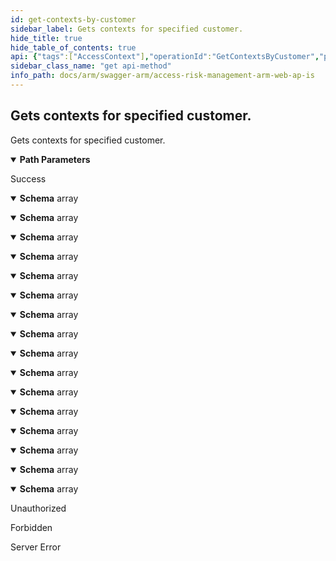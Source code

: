 ```yaml
---
id: get-contexts-by-customer
sidebar_label: Gets contexts for specified customer.
hide_title: true
hide_table_of_contents: true
api: {"tags":["AccessContext"],"operationId":"GetContextsByCustomer","parameters":[{"name":"customerId","in":"path","description":"Identifier of the customer.","required":true,"schema":{"type":"string","format":"uuid"}}],"responses":{"200":{"description":"Success","content":{"application/json;odata.metadata=minimal;odata.streaming=true":{"schema":{"uniqueItems":false,"type":"array","items":{"description":"Represents a model for Access Context.","type":"object","properties":{"id":{"format":"uuid","description":"Identifier of the Access Context.","type":"string"},"customerId":{"format":"uuid","description":"Identifier of the customer Access Context belongs to.","type":"string"},"name":{"description":"Name of the Access Context.","type":"string"},"columnName":{"description":"Name of the column Access Context belongs to.","type":"string"},"columnValue":{"description":"All available comma-separated values for column.","type":"string"},"description":{"description":"Description of the Access Context.","type":"string"},"deletedDate":{"format":"date-time","description":"Deleted date of access context.","type":"string"},"splittedValues":{"description":"List of splitted values from ErpMaestro.ArmServices.Common.Models.AccessContexts.AccessContextEntity.ColumnValue.","uniqueItems":false,"type":"array","items":{"type":"string"},"readOnly":true}}}}},"application/json;odata.metadata=minimal;odata.streaming=false":{"schema":{"uniqueItems":false,"type":"array","items":{"description":"Represents a model for Access Context.","type":"object","properties":{"id":{"format":"uuid","description":"Identifier of the Access Context.","type":"string"},"customerId":{"format":"uuid","description":"Identifier of the customer Access Context belongs to.","type":"string"},"name":{"description":"Name of the Access Context.","type":"string"},"columnName":{"description":"Name of the column Access Context belongs to.","type":"string"},"columnValue":{"description":"All available comma-separated values for column.","type":"string"},"description":{"description":"Description of the Access Context.","type":"string"},"deletedDate":{"format":"date-time","description":"Deleted date of access context.","type":"string"},"splittedValues":{"description":"List of splitted values from ErpMaestro.ArmServices.Common.Models.AccessContexts.AccessContextEntity.ColumnValue.","uniqueItems":false,"type":"array","items":{"type":"string"},"readOnly":true}}}}},"application/json;odata.metadata=minimal":{"schema":{"uniqueItems":false,"type":"array","items":{"description":"Represents a model for Access Context.","type":"object","properties":{"id":{"format":"uuid","description":"Identifier of the Access Context.","type":"string"},"customerId":{"format":"uuid","description":"Identifier of the customer Access Context belongs to.","type":"string"},"name":{"description":"Name of the Access Context.","type":"string"},"columnName":{"description":"Name of the column Access Context belongs to.","type":"string"},"columnValue":{"description":"All available comma-separated values for column.","type":"string"},"description":{"description":"Description of the Access Context.","type":"string"},"deletedDate":{"format":"date-time","description":"Deleted date of access context.","type":"string"},"splittedValues":{"description":"List of splitted values from ErpMaestro.ArmServices.Common.Models.AccessContexts.AccessContextEntity.ColumnValue.","uniqueItems":false,"type":"array","items":{"type":"string"},"readOnly":true}}}}},"application/json;odata.metadata=full;odata.streaming=true":{"schema":{"uniqueItems":false,"type":"array","items":{"description":"Represents a model for Access Context.","type":"object","properties":{"id":{"format":"uuid","description":"Identifier of the Access Context.","type":"string"},"customerId":{"format":"uuid","description":"Identifier of the customer Access Context belongs to.","type":"string"},"name":{"description":"Name of the Access Context.","type":"string"},"columnName":{"description":"Name of the column Access Context belongs to.","type":"string"},"columnValue":{"description":"All available comma-separated values for column.","type":"string"},"description":{"description":"Description of the Access Context.","type":"string"},"deletedDate":{"format":"date-time","description":"Deleted date of access context.","type":"string"},"splittedValues":{"description":"List of splitted values from ErpMaestro.ArmServices.Common.Models.AccessContexts.AccessContextEntity.ColumnValue.","uniqueItems":false,"type":"array","items":{"type":"string"},"readOnly":true}}}}},"application/json;odata.metadata=full;odata.streaming=false":{"schema":{"uniqueItems":false,"type":"array","items":{"description":"Represents a model for Access Context.","type":"object","properties":{"id":{"format":"uuid","description":"Identifier of the Access Context.","type":"string"},"customerId":{"format":"uuid","description":"Identifier of the customer Access Context belongs to.","type":"string"},"name":{"description":"Name of the Access Context.","type":"string"},"columnName":{"description":"Name of the column Access Context belongs to.","type":"string"},"columnValue":{"description":"All available comma-separated values for column.","type":"string"},"description":{"description":"Description of the Access Context.","type":"string"},"deletedDate":{"format":"date-time","description":"Deleted date of access context.","type":"string"},"splittedValues":{"description":"List of splitted values from ErpMaestro.ArmServices.Common.Models.AccessContexts.AccessContextEntity.ColumnValue.","uniqueItems":false,"type":"array","items":{"type":"string"},"readOnly":true}}}}},"application/json;odata.metadata=full":{"schema":{"uniqueItems":false,"type":"array","items":{"description":"Represents a model for Access Context.","type":"object","properties":{"id":{"format":"uuid","description":"Identifier of the Access Context.","type":"string"},"customerId":{"format":"uuid","description":"Identifier of the customer Access Context belongs to.","type":"string"},"name":{"description":"Name of the Access Context.","type":"string"},"columnName":{"description":"Name of the column Access Context belongs to.","type":"string"},"columnValue":{"description":"All available comma-separated values for column.","type":"string"},"description":{"description":"Description of the Access Context.","type":"string"},"deletedDate":{"format":"date-time","description":"Deleted date of access context.","type":"string"},"splittedValues":{"description":"List of splitted values from ErpMaestro.ArmServices.Common.Models.AccessContexts.AccessContextEntity.ColumnValue.","uniqueItems":false,"type":"array","items":{"type":"string"},"readOnly":true}}}}},"application/json;odata.metadata=none;odata.streaming=true":{"schema":{"uniqueItems":false,"type":"array","items":{"description":"Represents a model for Access Context.","type":"object","properties":{"id":{"format":"uuid","description":"Identifier of the Access Context.","type":"string"},"customerId":{"format":"uuid","description":"Identifier of the customer Access Context belongs to.","type":"string"},"name":{"description":"Name of the Access Context.","type":"string"},"columnName":{"description":"Name of the column Access Context belongs to.","type":"string"},"columnValue":{"description":"All available comma-separated values for column.","type":"string"},"description":{"description":"Description of the Access Context.","type":"string"},"deletedDate":{"format":"date-time","description":"Deleted date of access context.","type":"string"},"splittedValues":{"description":"List of splitted values from ErpMaestro.ArmServices.Common.Models.AccessContexts.AccessContextEntity.ColumnValue.","uniqueItems":false,"type":"array","items":{"type":"string"},"readOnly":true}}}}},"application/json;odata.metadata=none;odata.streaming=false":{"schema":{"uniqueItems":false,"type":"array","items":{"description":"Represents a model for Access Context.","type":"object","properties":{"id":{"format":"uuid","description":"Identifier of the Access Context.","type":"string"},"customerId":{"format":"uuid","description":"Identifier of the customer Access Context belongs to.","type":"string"},"name":{"description":"Name of the Access Context.","type":"string"},"columnName":{"description":"Name of the column Access Context belongs to.","type":"string"},"columnValue":{"description":"All available comma-separated values for column.","type":"string"},"description":{"description":"Description of the Access Context.","type":"string"},"deletedDate":{"format":"date-time","description":"Deleted date of access context.","type":"string"},"splittedValues":{"description":"List of splitted values from ErpMaestro.ArmServices.Common.Models.AccessContexts.AccessContextEntity.ColumnValue.","uniqueItems":false,"type":"array","items":{"type":"string"},"readOnly":true}}}}},"application/json;odata.metadata=none":{"schema":{"uniqueItems":false,"type":"array","items":{"description":"Represents a model for Access Context.","type":"object","properties":{"id":{"format":"uuid","description":"Identifier of the Access Context.","type":"string"},"customerId":{"format":"uuid","description":"Identifier of the customer Access Context belongs to.","type":"string"},"name":{"description":"Name of the Access Context.","type":"string"},"columnName":{"description":"Name of the column Access Context belongs to.","type":"string"},"columnValue":{"description":"All available comma-separated values for column.","type":"string"},"description":{"description":"Description of the Access Context.","type":"string"},"deletedDate":{"format":"date-time","description":"Deleted date of access context.","type":"string"},"splittedValues":{"description":"List of splitted values from ErpMaestro.ArmServices.Common.Models.AccessContexts.AccessContextEntity.ColumnValue.","uniqueItems":false,"type":"array","items":{"type":"string"},"readOnly":true}}}}},"application/json;odata.streaming=true":{"schema":{"uniqueItems":false,"type":"array","items":{"description":"Represents a model for Access Context.","type":"object","properties":{"id":{"format":"uuid","description":"Identifier of the Access Context.","type":"string"},"customerId":{"format":"uuid","description":"Identifier of the customer Access Context belongs to.","type":"string"},"name":{"description":"Name of the Access Context.","type":"string"},"columnName":{"description":"Name of the column Access Context belongs to.","type":"string"},"columnValue":{"description":"All available comma-separated values for column.","type":"string"},"description":{"description":"Description of the Access Context.","type":"string"},"deletedDate":{"format":"date-time","description":"Deleted date of access context.","type":"string"},"splittedValues":{"description":"List of splitted values from ErpMaestro.ArmServices.Common.Models.AccessContexts.AccessContextEntity.ColumnValue.","uniqueItems":false,"type":"array","items":{"type":"string"},"readOnly":true}}}}},"application/json;odata.streaming=false":{"schema":{"uniqueItems":false,"type":"array","items":{"description":"Represents a model for Access Context.","type":"object","properties":{"id":{"format":"uuid","description":"Identifier of the Access Context.","type":"string"},"customerId":{"format":"uuid","description":"Identifier of the customer Access Context belongs to.","type":"string"},"name":{"description":"Name of the Access Context.","type":"string"},"columnName":{"description":"Name of the column Access Context belongs to.","type":"string"},"columnValue":{"description":"All available comma-separated values for column.","type":"string"},"description":{"description":"Description of the Access Context.","type":"string"},"deletedDate":{"format":"date-time","description":"Deleted date of access context.","type":"string"},"splittedValues":{"description":"List of splitted values from ErpMaestro.ArmServices.Common.Models.AccessContexts.AccessContextEntity.ColumnValue.","uniqueItems":false,"type":"array","items":{"type":"string"},"readOnly":true}}}}},"application/json":{"schema":{"uniqueItems":false,"type":"array","items":{"description":"Represents a model for Access Context.","type":"object","properties":{"id":{"format":"uuid","description":"Identifier of the Access Context.","type":"string"},"customerId":{"format":"uuid","description":"Identifier of the customer Access Context belongs to.","type":"string"},"name":{"description":"Name of the Access Context.","type":"string"},"columnName":{"description":"Name of the column Access Context belongs to.","type":"string"},"columnValue":{"description":"All available comma-separated values for column.","type":"string"},"description":{"description":"Description of the Access Context.","type":"string"},"deletedDate":{"format":"date-time","description":"Deleted date of access context.","type":"string"},"splittedValues":{"description":"List of splitted values from ErpMaestro.ArmServices.Common.Models.AccessContexts.AccessContextEntity.ColumnValue.","uniqueItems":false,"type":"array","items":{"type":"string"},"readOnly":true}}}}},"application/xml":{"schema":{"uniqueItems":false,"type":"array","items":{"description":"Represents a model for Access Context.","type":"object","properties":{"id":{"format":"uuid","description":"Identifier of the Access Context.","type":"string"},"customerId":{"format":"uuid","description":"Identifier of the customer Access Context belongs to.","type":"string"},"name":{"description":"Name of the Access Context.","type":"string"},"columnName":{"description":"Name of the column Access Context belongs to.","type":"string"},"columnValue":{"description":"All available comma-separated values for column.","type":"string"},"description":{"description":"Description of the Access Context.","type":"string"},"deletedDate":{"format":"date-time","description":"Deleted date of access context.","type":"string"},"splittedValues":{"description":"List of splitted values from ErpMaestro.ArmServices.Common.Models.AccessContexts.AccessContextEntity.ColumnValue.","uniqueItems":false,"type":"array","items":{"type":"string"},"readOnly":true}}}}},"application/prs.odatatestxx-odata":{"schema":{"uniqueItems":false,"type":"array","items":{"description":"Represents a model for Access Context.","type":"object","properties":{"id":{"format":"uuid","description":"Identifier of the Access Context.","type":"string"},"customerId":{"format":"uuid","description":"Identifier of the customer Access Context belongs to.","type":"string"},"name":{"description":"Name of the Access Context.","type":"string"},"columnName":{"description":"Name of the column Access Context belongs to.","type":"string"},"columnValue":{"description":"All available comma-separated values for column.","type":"string"},"description":{"description":"Description of the Access Context.","type":"string"},"deletedDate":{"format":"date-time","description":"Deleted date of access context.","type":"string"},"splittedValues":{"description":"List of splitted values from ErpMaestro.ArmServices.Common.Models.AccessContexts.AccessContextEntity.ColumnValue.","uniqueItems":false,"type":"array","items":{"type":"string"},"readOnly":true}}}}},"text/plain":{"schema":{"uniqueItems":false,"type":"array","items":{"description":"Represents a model for Access Context.","type":"object","properties":{"id":{"format":"uuid","description":"Identifier of the Access Context.","type":"string"},"customerId":{"format":"uuid","description":"Identifier of the customer Access Context belongs to.","type":"string"},"name":{"description":"Name of the Access Context.","type":"string"},"columnName":{"description":"Name of the column Access Context belongs to.","type":"string"},"columnValue":{"description":"All available comma-separated values for column.","type":"string"},"description":{"description":"Description of the Access Context.","type":"string"},"deletedDate":{"format":"date-time","description":"Deleted date of access context.","type":"string"},"splittedValues":{"description":"List of splitted values from ErpMaestro.ArmServices.Common.Models.AccessContexts.AccessContextEntity.ColumnValue.","uniqueItems":false,"type":"array","items":{"type":"string"},"readOnly":true}}}}},"text/json":{"schema":{"uniqueItems":false,"type":"array","items":{"description":"Represents a model for Access Context.","type":"object","properties":{"id":{"format":"uuid","description":"Identifier of the Access Context.","type":"string"},"customerId":{"format":"uuid","description":"Identifier of the customer Access Context belongs to.","type":"string"},"name":{"description":"Name of the Access Context.","type":"string"},"columnName":{"description":"Name of the column Access Context belongs to.","type":"string"},"columnValue":{"description":"All available comma-separated values for column.","type":"string"},"description":{"description":"Description of the Access Context.","type":"string"},"deletedDate":{"format":"date-time","description":"Deleted date of access context.","type":"string"},"splittedValues":{"description":"List of splitted values from ErpMaestro.ArmServices.Common.Models.AccessContexts.AccessContextEntity.ColumnValue.","uniqueItems":false,"type":"array","items":{"type":"string"},"readOnly":true}}}}}}},"401":{"description":"Unauthorized"},"403":{"description":"Forbidden"},"500":{"description":"Server Error"}},"description":"Gets contexts for specified customer.","method":"get","path":"/api/accessContext/all/{customerId}","info":{"version":"v1","title":"Access Risk Management ARM Web APIs"},"postman":{"name":"Gets contexts for specified customer.","description":{"type":"text/plain"},"url":{"path":["api","accessContext","all",":customerId"],"host":["{{baseUrl}}"],"query":[],"variable":[{"disabled":false,"description":{"content":"(Required) Identifier of the customer.","type":"text/plain"},"type":"any","value":"","key":"customerId"}]},"header":[{"key":"Accept","value":"application/json;odata.metadata=minimal;odata.streaming=true"}],"method":"GET"}}
sidebar_class_name: "get api-method"
info_path: docs/arm/swagger-arm/access-risk-management-arm-web-ap-is
---
```



## Gets contexts for specified customer.



Gets contexts for specified customer.

<details style={{"marginBottom":"1rem"}} data-collapsed={false} open={true}><summary style={{}}><strong>Path Parameters</strong></summary><div><ul><ParamsItem className={"paramsItem"} param={{"name":"customerId","in":"path","description":"Identifier of the customer.","required":true,"schema":{"type":"string","format":"uuid"}}}></ParamsItem></ul></div></details><div><ApiTabs><TabItem label={"200"} value={"200"}><div>

Success

</div><div><MimeTabs groupId={"mime-type"}><TabItem label={"application/json;odata.metadata=minimal;odata.streaming=true"} value={"application/json;odata.metadata=minimal;odata.streaming=true"}><SchemaTabs groupId={"schema-tabs"}><TabItem label={"Schema"} value={"Schema"}><details style={{}} data-collapsed={false} open={true}><summary style={{"textAlign":"left"}}><strong>Schema</strong><span style={{"opacity":"0.6"}}> array</span></summary><div style={{"textAlign":"left","marginLeft":"1rem"}}></div><ul style={{"marginLeft":"1rem"}}><SchemaItem collapsible={false} name={"id"} required={false} schemaDescription={"Identifier of the Access Context."} schemaName={"uuid"} qualifierMessage={undefined} defaultValue={undefined}></SchemaItem><SchemaItem collapsible={false} name={"customerId"} required={false} schemaDescription={"Identifier of the customer Access Context belongs to."} schemaName={"uuid"} qualifierMessage={undefined} defaultValue={undefined}></SchemaItem><SchemaItem collapsible={false} name={"name"} required={false} schemaDescription={"Name of the Access Context."} schemaName={"string"} qualifierMessage={undefined} defaultValue={undefined}></SchemaItem><SchemaItem collapsible={false} name={"columnName"} required={false} schemaDescription={"Name of the column Access Context belongs to."} schemaName={"string"} qualifierMessage={undefined} defaultValue={undefined}></SchemaItem><SchemaItem collapsible={false} name={"columnValue"} required={false} schemaDescription={"All available comma-separated values for column."} schemaName={"string"} qualifierMessage={undefined} defaultValue={undefined}></SchemaItem><SchemaItem collapsible={false} name={"description"} required={false} schemaDescription={"Description of the Access Context."} schemaName={"string"} qualifierMessage={undefined} defaultValue={undefined}></SchemaItem><SchemaItem collapsible={false} name={"deletedDate"} required={false} schemaDescription={"Deleted date of access context."} schemaName={"date-time"} qualifierMessage={undefined} defaultValue={undefined}></SchemaItem><SchemaItem collapsible={false} name={"splittedValues"} required={false} schemaDescription={"List of splitted values from ErpMaestro.ArmServices.Common.Models.AccessContexts.AccessContextEntity.ColumnValue."} schemaName={"string[]"} qualifierMessage={undefined} defaultValue={undefined}></SchemaItem></ul></details></TabItem></SchemaTabs></TabItem><TabItem label={"application/json;odata.metadata=minimal;odata.streaming=false"} value={"application/json;odata.metadata=minimal;odata.streaming=false"}><SchemaTabs groupId={"schema-tabs"}><TabItem label={"Schema"} value={"Schema"}><details style={{}} data-collapsed={false} open={true}><summary style={{"textAlign":"left"}}><strong>Schema</strong><span style={{"opacity":"0.6"}}> array</span></summary><div style={{"textAlign":"left","marginLeft":"1rem"}}></div><ul style={{"marginLeft":"1rem"}}><SchemaItem collapsible={false} name={"id"} required={false} schemaDescription={"Identifier of the Access Context."} schemaName={"uuid"} qualifierMessage={undefined} defaultValue={undefined}></SchemaItem><SchemaItem collapsible={false} name={"customerId"} required={false} schemaDescription={"Identifier of the customer Access Context belongs to."} schemaName={"uuid"} qualifierMessage={undefined} defaultValue={undefined}></SchemaItem><SchemaItem collapsible={false} name={"name"} required={false} schemaDescription={"Name of the Access Context."} schemaName={"string"} qualifierMessage={undefined} defaultValue={undefined}></SchemaItem><SchemaItem collapsible={false} name={"columnName"} required={false} schemaDescription={"Name of the column Access Context belongs to."} schemaName={"string"} qualifierMessage={undefined} defaultValue={undefined}></SchemaItem><SchemaItem collapsible={false} name={"columnValue"} required={false} schemaDescription={"All available comma-separated values for column."} schemaName={"string"} qualifierMessage={undefined} defaultValue={undefined}></SchemaItem><SchemaItem collapsible={false} name={"description"} required={false} schemaDescription={"Description of the Access Context."} schemaName={"string"} qualifierMessage={undefined} defaultValue={undefined}></SchemaItem><SchemaItem collapsible={false} name={"deletedDate"} required={false} schemaDescription={"Deleted date of access context."} schemaName={"date-time"} qualifierMessage={undefined} defaultValue={undefined}></SchemaItem><SchemaItem collapsible={false} name={"splittedValues"} required={false} schemaDescription={"List of splitted values from ErpMaestro.ArmServices.Common.Models.AccessContexts.AccessContextEntity.ColumnValue."} schemaName={"string[]"} qualifierMessage={undefined} defaultValue={undefined}></SchemaItem></ul></details></TabItem></SchemaTabs></TabItem><TabItem label={"application/json;odata.metadata=minimal"} value={"application/json;odata.metadata=minimal"}><SchemaTabs groupId={"schema-tabs"}><TabItem label={"Schema"} value={"Schema"}><details style={{}} data-collapsed={false} open={true}><summary style={{"textAlign":"left"}}><strong>Schema</strong><span style={{"opacity":"0.6"}}> array</span></summary><div style={{"textAlign":"left","marginLeft":"1rem"}}></div><ul style={{"marginLeft":"1rem"}}><SchemaItem collapsible={false} name={"id"} required={false} schemaDescription={"Identifier of the Access Context."} schemaName={"uuid"} qualifierMessage={undefined} defaultValue={undefined}></SchemaItem><SchemaItem collapsible={false} name={"customerId"} required={false} schemaDescription={"Identifier of the customer Access Context belongs to."} schemaName={"uuid"} qualifierMessage={undefined} defaultValue={undefined}></SchemaItem><SchemaItem collapsible={false} name={"name"} required={false} schemaDescription={"Name of the Access Context."} schemaName={"string"} qualifierMessage={undefined} defaultValue={undefined}></SchemaItem><SchemaItem collapsible={false} name={"columnName"} required={false} schemaDescription={"Name of the column Access Context belongs to."} schemaName={"string"} qualifierMessage={undefined} defaultValue={undefined}></SchemaItem><SchemaItem collapsible={false} name={"columnValue"} required={false} schemaDescription={"All available comma-separated values for column."} schemaName={"string"} qualifierMessage={undefined} defaultValue={undefined}></SchemaItem><SchemaItem collapsible={false} name={"description"} required={false} schemaDescription={"Description of the Access Context."} schemaName={"string"} qualifierMessage={undefined} defaultValue={undefined}></SchemaItem><SchemaItem collapsible={false} name={"deletedDate"} required={false} schemaDescription={"Deleted date of access context."} schemaName={"date-time"} qualifierMessage={undefined} defaultValue={undefined}></SchemaItem><SchemaItem collapsible={false} name={"splittedValues"} required={false} schemaDescription={"List of splitted values from ErpMaestro.ArmServices.Common.Models.AccessContexts.AccessContextEntity.ColumnValue."} schemaName={"string[]"} qualifierMessage={undefined} defaultValue={undefined}></SchemaItem></ul></details></TabItem></SchemaTabs></TabItem><TabItem label={"application/json;odata.metadata=full;odata.streaming=true"} value={"application/json;odata.metadata=full;odata.streaming=true"}><SchemaTabs groupId={"schema-tabs"}><TabItem label={"Schema"} value={"Schema"}><details style={{}} data-collapsed={false} open={true}><summary style={{"textAlign":"left"}}><strong>Schema</strong><span style={{"opacity":"0.6"}}> array</span></summary><div style={{"textAlign":"left","marginLeft":"1rem"}}></div><ul style={{"marginLeft":"1rem"}}><SchemaItem collapsible={false} name={"id"} required={false} schemaDescription={"Identifier of the Access Context."} schemaName={"uuid"} qualifierMessage={undefined} defaultValue={undefined}></SchemaItem><SchemaItem collapsible={false} name={"customerId"} required={false} schemaDescription={"Identifier of the customer Access Context belongs to."} schemaName={"uuid"} qualifierMessage={undefined} defaultValue={undefined}></SchemaItem><SchemaItem collapsible={false} name={"name"} required={false} schemaDescription={"Name of the Access Context."} schemaName={"string"} qualifierMessage={undefined} defaultValue={undefined}></SchemaItem><SchemaItem collapsible={false} name={"columnName"} required={false} schemaDescription={"Name of the column Access Context belongs to."} schemaName={"string"} qualifierMessage={undefined} defaultValue={undefined}></SchemaItem><SchemaItem collapsible={false} name={"columnValue"} required={false} schemaDescription={"All available comma-separated values for column."} schemaName={"string"} qualifierMessage={undefined} defaultValue={undefined}></SchemaItem><SchemaItem collapsible={false} name={"description"} required={false} schemaDescription={"Description of the Access Context."} schemaName={"string"} qualifierMessage={undefined} defaultValue={undefined}></SchemaItem><SchemaItem collapsible={false} name={"deletedDate"} required={false} schemaDescription={"Deleted date of access context."} schemaName={"date-time"} qualifierMessage={undefined} defaultValue={undefined}></SchemaItem><SchemaItem collapsible={false} name={"splittedValues"} required={false} schemaDescription={"List of splitted values from ErpMaestro.ArmServices.Common.Models.AccessContexts.AccessContextEntity.ColumnValue."} schemaName={"string[]"} qualifierMessage={undefined} defaultValue={undefined}></SchemaItem></ul></details></TabItem></SchemaTabs></TabItem><TabItem label={"application/json;odata.metadata=full;odata.streaming=false"} value={"application/json;odata.metadata=full;odata.streaming=false"}><SchemaTabs groupId={"schema-tabs"}><TabItem label={"Schema"} value={"Schema"}><details style={{}} data-collapsed={false} open={true}><summary style={{"textAlign":"left"}}><strong>Schema</strong><span style={{"opacity":"0.6"}}> array</span></summary><div style={{"textAlign":"left","marginLeft":"1rem"}}></div><ul style={{"marginLeft":"1rem"}}><SchemaItem collapsible={false} name={"id"} required={false} schemaDescription={"Identifier of the Access Context."} schemaName={"uuid"} qualifierMessage={undefined} defaultValue={undefined}></SchemaItem><SchemaItem collapsible={false} name={"customerId"} required={false} schemaDescription={"Identifier of the customer Access Context belongs to."} schemaName={"uuid"} qualifierMessage={undefined} defaultValue={undefined}></SchemaItem><SchemaItem collapsible={false} name={"name"} required={false} schemaDescription={"Name of the Access Context."} schemaName={"string"} qualifierMessage={undefined} defaultValue={undefined}></SchemaItem><SchemaItem collapsible={false} name={"columnName"} required={false} schemaDescription={"Name of the column Access Context belongs to."} schemaName={"string"} qualifierMessage={undefined} defaultValue={undefined}></SchemaItem><SchemaItem collapsible={false} name={"columnValue"} required={false} schemaDescription={"All available comma-separated values for column."} schemaName={"string"} qualifierMessage={undefined} defaultValue={undefined}></SchemaItem><SchemaItem collapsible={false} name={"description"} required={false} schemaDescription={"Description of the Access Context."} schemaName={"string"} qualifierMessage={undefined} defaultValue={undefined}></SchemaItem><SchemaItem collapsible={false} name={"deletedDate"} required={false} schemaDescription={"Deleted date of access context."} schemaName={"date-time"} qualifierMessage={undefined} defaultValue={undefined}></SchemaItem><SchemaItem collapsible={false} name={"splittedValues"} required={false} schemaDescription={"List of splitted values from ErpMaestro.ArmServices.Common.Models.AccessContexts.AccessContextEntity.ColumnValue."} schemaName={"string[]"} qualifierMessage={undefined} defaultValue={undefined}></SchemaItem></ul></details></TabItem></SchemaTabs></TabItem><TabItem label={"application/json;odata.metadata=full"} value={"application/json;odata.metadata=full"}><SchemaTabs groupId={"schema-tabs"}><TabItem label={"Schema"} value={"Schema"}><details style={{}} data-collapsed={false} open={true}><summary style={{"textAlign":"left"}}><strong>Schema</strong><span style={{"opacity":"0.6"}}> array</span></summary><div style={{"textAlign":"left","marginLeft":"1rem"}}></div><ul style={{"marginLeft":"1rem"}}><SchemaItem collapsible={false} name={"id"} required={false} schemaDescription={"Identifier of the Access Context."} schemaName={"uuid"} qualifierMessage={undefined} defaultValue={undefined}></SchemaItem><SchemaItem collapsible={false} name={"customerId"} required={false} schemaDescription={"Identifier of the customer Access Context belongs to."} schemaName={"uuid"} qualifierMessage={undefined} defaultValue={undefined}></SchemaItem><SchemaItem collapsible={false} name={"name"} required={false} schemaDescription={"Name of the Access Context."} schemaName={"string"} qualifierMessage={undefined} defaultValue={undefined}></SchemaItem><SchemaItem collapsible={false} name={"columnName"} required={false} schemaDescription={"Name of the column Access Context belongs to."} schemaName={"string"} qualifierMessage={undefined} defaultValue={undefined}></SchemaItem><SchemaItem collapsible={false} name={"columnValue"} required={false} schemaDescription={"All available comma-separated values for column."} schemaName={"string"} qualifierMessage={undefined} defaultValue={undefined}></SchemaItem><SchemaItem collapsible={false} name={"description"} required={false} schemaDescription={"Description of the Access Context."} schemaName={"string"} qualifierMessage={undefined} defaultValue={undefined}></SchemaItem><SchemaItem collapsible={false} name={"deletedDate"} required={false} schemaDescription={"Deleted date of access context."} schemaName={"date-time"} qualifierMessage={undefined} defaultValue={undefined}></SchemaItem><SchemaItem collapsible={false} name={"splittedValues"} required={false} schemaDescription={"List of splitted values from ErpMaestro.ArmServices.Common.Models.AccessContexts.AccessContextEntity.ColumnValue."} schemaName={"string[]"} qualifierMessage={undefined} defaultValue={undefined}></SchemaItem></ul></details></TabItem></SchemaTabs></TabItem><TabItem label={"application/json;odata.metadata=none;odata.streaming=true"} value={"application/json;odata.metadata=none;odata.streaming=true"}><SchemaTabs groupId={"schema-tabs"}><TabItem label={"Schema"} value={"Schema"}><details style={{}} data-collapsed={false} open={true}><summary style={{"textAlign":"left"}}><strong>Schema</strong><span style={{"opacity":"0.6"}}> array</span></summary><div style={{"textAlign":"left","marginLeft":"1rem"}}></div><ul style={{"marginLeft":"1rem"}}><SchemaItem collapsible={false} name={"id"} required={false} schemaDescription={"Identifier of the Access Context."} schemaName={"uuid"} qualifierMessage={undefined} defaultValue={undefined}></SchemaItem><SchemaItem collapsible={false} name={"customerId"} required={false} schemaDescription={"Identifier of the customer Access Context belongs to."} schemaName={"uuid"} qualifierMessage={undefined} defaultValue={undefined}></SchemaItem><SchemaItem collapsible={false} name={"name"} required={false} schemaDescription={"Name of the Access Context."} schemaName={"string"} qualifierMessage={undefined} defaultValue={undefined}></SchemaItem><SchemaItem collapsible={false} name={"columnName"} required={false} schemaDescription={"Name of the column Access Context belongs to."} schemaName={"string"} qualifierMessage={undefined} defaultValue={undefined}></SchemaItem><SchemaItem collapsible={false} name={"columnValue"} required={false} schemaDescription={"All available comma-separated values for column."} schemaName={"string"} qualifierMessage={undefined} defaultValue={undefined}></SchemaItem><SchemaItem collapsible={false} name={"description"} required={false} schemaDescription={"Description of the Access Context."} schemaName={"string"} qualifierMessage={undefined} defaultValue={undefined}></SchemaItem><SchemaItem collapsible={false} name={"deletedDate"} required={false} schemaDescription={"Deleted date of access context."} schemaName={"date-time"} qualifierMessage={undefined} defaultValue={undefined}></SchemaItem><SchemaItem collapsible={false} name={"splittedValues"} required={false} schemaDescription={"List of splitted values from ErpMaestro.ArmServices.Common.Models.AccessContexts.AccessContextEntity.ColumnValue."} schemaName={"string[]"} qualifierMessage={undefined} defaultValue={undefined}></SchemaItem></ul></details></TabItem></SchemaTabs></TabItem><TabItem label={"application/json;odata.metadata=none;odata.streaming=false"} value={"application/json;odata.metadata=none;odata.streaming=false"}><SchemaTabs groupId={"schema-tabs"}><TabItem label={"Schema"} value={"Schema"}><details style={{}} data-collapsed={false} open={true}><summary style={{"textAlign":"left"}}><strong>Schema</strong><span style={{"opacity":"0.6"}}> array</span></summary><div style={{"textAlign":"left","marginLeft":"1rem"}}></div><ul style={{"marginLeft":"1rem"}}><SchemaItem collapsible={false} name={"id"} required={false} schemaDescription={"Identifier of the Access Context."} schemaName={"uuid"} qualifierMessage={undefined} defaultValue={undefined}></SchemaItem><SchemaItem collapsible={false} name={"customerId"} required={false} schemaDescription={"Identifier of the customer Access Context belongs to."} schemaName={"uuid"} qualifierMessage={undefined} defaultValue={undefined}></SchemaItem><SchemaItem collapsible={false} name={"name"} required={false} schemaDescription={"Name of the Access Context."} schemaName={"string"} qualifierMessage={undefined} defaultValue={undefined}></SchemaItem><SchemaItem collapsible={false} name={"columnName"} required={false} schemaDescription={"Name of the column Access Context belongs to."} schemaName={"string"} qualifierMessage={undefined} defaultValue={undefined}></SchemaItem><SchemaItem collapsible={false} name={"columnValue"} required={false} schemaDescription={"All available comma-separated values for column."} schemaName={"string"} qualifierMessage={undefined} defaultValue={undefined}></SchemaItem><SchemaItem collapsible={false} name={"description"} required={false} schemaDescription={"Description of the Access Context."} schemaName={"string"} qualifierMessage={undefined} defaultValue={undefined}></SchemaItem><SchemaItem collapsible={false} name={"deletedDate"} required={false} schemaDescription={"Deleted date of access context."} schemaName={"date-time"} qualifierMessage={undefined} defaultValue={undefined}></SchemaItem><SchemaItem collapsible={false} name={"splittedValues"} required={false} schemaDescription={"List of splitted values from ErpMaestro.ArmServices.Common.Models.AccessContexts.AccessContextEntity.ColumnValue."} schemaName={"string[]"} qualifierMessage={undefined} defaultValue={undefined}></SchemaItem></ul></details></TabItem></SchemaTabs></TabItem><TabItem label={"application/json;odata.metadata=none"} value={"application/json;odata.metadata=none"}><SchemaTabs groupId={"schema-tabs"}><TabItem label={"Schema"} value={"Schema"}><details style={{}} data-collapsed={false} open={true}><summary style={{"textAlign":"left"}}><strong>Schema</strong><span style={{"opacity":"0.6"}}> array</span></summary><div style={{"textAlign":"left","marginLeft":"1rem"}}></div><ul style={{"marginLeft":"1rem"}}><SchemaItem collapsible={false} name={"id"} required={false} schemaDescription={"Identifier of the Access Context."} schemaName={"uuid"} qualifierMessage={undefined} defaultValue={undefined}></SchemaItem><SchemaItem collapsible={false} name={"customerId"} required={false} schemaDescription={"Identifier of the customer Access Context belongs to."} schemaName={"uuid"} qualifierMessage={undefined} defaultValue={undefined}></SchemaItem><SchemaItem collapsible={false} name={"name"} required={false} schemaDescription={"Name of the Access Context."} schemaName={"string"} qualifierMessage={undefined} defaultValue={undefined}></SchemaItem><SchemaItem collapsible={false} name={"columnName"} required={false} schemaDescription={"Name of the column Access Context belongs to."} schemaName={"string"} qualifierMessage={undefined} defaultValue={undefined}></SchemaItem><SchemaItem collapsible={false} name={"columnValue"} required={false} schemaDescription={"All available comma-separated values for column."} schemaName={"string"} qualifierMessage={undefined} defaultValue={undefined}></SchemaItem><SchemaItem collapsible={false} name={"description"} required={false} schemaDescription={"Description of the Access Context."} schemaName={"string"} qualifierMessage={undefined} defaultValue={undefined}></SchemaItem><SchemaItem collapsible={false} name={"deletedDate"} required={false} schemaDescription={"Deleted date of access context."} schemaName={"date-time"} qualifierMessage={undefined} defaultValue={undefined}></SchemaItem><SchemaItem collapsible={false} name={"splittedValues"} required={false} schemaDescription={"List of splitted values from ErpMaestro.ArmServices.Common.Models.AccessContexts.AccessContextEntity.ColumnValue."} schemaName={"string[]"} qualifierMessage={undefined} defaultValue={undefined}></SchemaItem></ul></details></TabItem></SchemaTabs></TabItem><TabItem label={"application/json;odata.streaming=true"} value={"application/json;odata.streaming=true"}><SchemaTabs groupId={"schema-tabs"}><TabItem label={"Schema"} value={"Schema"}><details style={{}} data-collapsed={false} open={true}><summary style={{"textAlign":"left"}}><strong>Schema</strong><span style={{"opacity":"0.6"}}> array</span></summary><div style={{"textAlign":"left","marginLeft":"1rem"}}></div><ul style={{"marginLeft":"1rem"}}><SchemaItem collapsible={false} name={"id"} required={false} schemaDescription={"Identifier of the Access Context."} schemaName={"uuid"} qualifierMessage={undefined} defaultValue={undefined}></SchemaItem><SchemaItem collapsible={false} name={"customerId"} required={false} schemaDescription={"Identifier of the customer Access Context belongs to."} schemaName={"uuid"} qualifierMessage={undefined} defaultValue={undefined}></SchemaItem><SchemaItem collapsible={false} name={"name"} required={false} schemaDescription={"Name of the Access Context."} schemaName={"string"} qualifierMessage={undefined} defaultValue={undefined}></SchemaItem><SchemaItem collapsible={false} name={"columnName"} required={false} schemaDescription={"Name of the column Access Context belongs to."} schemaName={"string"} qualifierMessage={undefined} defaultValue={undefined}></SchemaItem><SchemaItem collapsible={false} name={"columnValue"} required={false} schemaDescription={"All available comma-separated values for column."} schemaName={"string"} qualifierMessage={undefined} defaultValue={undefined}></SchemaItem><SchemaItem collapsible={false} name={"description"} required={false} schemaDescription={"Description of the Access Context."} schemaName={"string"} qualifierMessage={undefined} defaultValue={undefined}></SchemaItem><SchemaItem collapsible={false} name={"deletedDate"} required={false} schemaDescription={"Deleted date of access context."} schemaName={"date-time"} qualifierMessage={undefined} defaultValue={undefined}></SchemaItem><SchemaItem collapsible={false} name={"splittedValues"} required={false} schemaDescription={"List of splitted values from ErpMaestro.ArmServices.Common.Models.AccessContexts.AccessContextEntity.ColumnValue."} schemaName={"string[]"} qualifierMessage={undefined} defaultValue={undefined}></SchemaItem></ul></details></TabItem></SchemaTabs></TabItem><TabItem label={"application/json;odata.streaming=false"} value={"application/json;odata.streaming=false"}><SchemaTabs groupId={"schema-tabs"}><TabItem label={"Schema"} value={"Schema"}><details style={{}} data-collapsed={false} open={true}><summary style={{"textAlign":"left"}}><strong>Schema</strong><span style={{"opacity":"0.6"}}> array</span></summary><div style={{"textAlign":"left","marginLeft":"1rem"}}></div><ul style={{"marginLeft":"1rem"}}><SchemaItem collapsible={false} name={"id"} required={false} schemaDescription={"Identifier of the Access Context."} schemaName={"uuid"} qualifierMessage={undefined} defaultValue={undefined}></SchemaItem><SchemaItem collapsible={false} name={"customerId"} required={false} schemaDescription={"Identifier of the customer Access Context belongs to."} schemaName={"uuid"} qualifierMessage={undefined} defaultValue={undefined}></SchemaItem><SchemaItem collapsible={false} name={"name"} required={false} schemaDescription={"Name of the Access Context."} schemaName={"string"} qualifierMessage={undefined} defaultValue={undefined}></SchemaItem><SchemaItem collapsible={false} name={"columnName"} required={false} schemaDescription={"Name of the column Access Context belongs to."} schemaName={"string"} qualifierMessage={undefined} defaultValue={undefined}></SchemaItem><SchemaItem collapsible={false} name={"columnValue"} required={false} schemaDescription={"All available comma-separated values for column."} schemaName={"string"} qualifierMessage={undefined} defaultValue={undefined}></SchemaItem><SchemaItem collapsible={false} name={"description"} required={false} schemaDescription={"Description of the Access Context."} schemaName={"string"} qualifierMessage={undefined} defaultValue={undefined}></SchemaItem><SchemaItem collapsible={false} name={"deletedDate"} required={false} schemaDescription={"Deleted date of access context."} schemaName={"date-time"} qualifierMessage={undefined} defaultValue={undefined}></SchemaItem><SchemaItem collapsible={false} name={"splittedValues"} required={false} schemaDescription={"List of splitted values from ErpMaestro.ArmServices.Common.Models.AccessContexts.AccessContextEntity.ColumnValue."} schemaName={"string[]"} qualifierMessage={undefined} defaultValue={undefined}></SchemaItem></ul></details></TabItem></SchemaTabs></TabItem><TabItem label={"application/json"} value={"application/json"}><SchemaTabs groupId={"schema-tabs"}><TabItem label={"Schema"} value={"Schema"}><details style={{}} data-collapsed={false} open={true}><summary style={{"textAlign":"left"}}><strong>Schema</strong><span style={{"opacity":"0.6"}}> array</span></summary><div style={{"textAlign":"left","marginLeft":"1rem"}}></div><ul style={{"marginLeft":"1rem"}}><SchemaItem collapsible={false} name={"id"} required={false} schemaDescription={"Identifier of the Access Context."} schemaName={"uuid"} qualifierMessage={undefined} defaultValue={undefined}></SchemaItem><SchemaItem collapsible={false} name={"customerId"} required={false} schemaDescription={"Identifier of the customer Access Context belongs to."} schemaName={"uuid"} qualifierMessage={undefined} defaultValue={undefined}></SchemaItem><SchemaItem collapsible={false} name={"name"} required={false} schemaDescription={"Name of the Access Context."} schemaName={"string"} qualifierMessage={undefined} defaultValue={undefined}></SchemaItem><SchemaItem collapsible={false} name={"columnName"} required={false} schemaDescription={"Name of the column Access Context belongs to."} schemaName={"string"} qualifierMessage={undefined} defaultValue={undefined}></SchemaItem><SchemaItem collapsible={false} name={"columnValue"} required={false} schemaDescription={"All available comma-separated values for column."} schemaName={"string"} qualifierMessage={undefined} defaultValue={undefined}></SchemaItem><SchemaItem collapsible={false} name={"description"} required={false} schemaDescription={"Description of the Access Context."} schemaName={"string"} qualifierMessage={undefined} defaultValue={undefined}></SchemaItem><SchemaItem collapsible={false} name={"deletedDate"} required={false} schemaDescription={"Deleted date of access context."} schemaName={"date-time"} qualifierMessage={undefined} defaultValue={undefined}></SchemaItem><SchemaItem collapsible={false} name={"splittedValues"} required={false} schemaDescription={"List of splitted values from ErpMaestro.ArmServices.Common.Models.AccessContexts.AccessContextEntity.ColumnValue."} schemaName={"string[]"} qualifierMessage={undefined} defaultValue={undefined}></SchemaItem></ul></details></TabItem></SchemaTabs></TabItem><TabItem label={"application/xml"} value={"application/xml"}><SchemaTabs groupId={"schema-tabs"}><TabItem label={"Schema"} value={"Schema"}><details style={{}} data-collapsed={false} open={true}><summary style={{"textAlign":"left"}}><strong>Schema</strong><span style={{"opacity":"0.6"}}> array</span></summary><div style={{"textAlign":"left","marginLeft":"1rem"}}></div><ul style={{"marginLeft":"1rem"}}><SchemaItem collapsible={false} name={"id"} required={false} schemaDescription={"Identifier of the Access Context."} schemaName={"uuid"} qualifierMessage={undefined} defaultValue={undefined}></SchemaItem><SchemaItem collapsible={false} name={"customerId"} required={false} schemaDescription={"Identifier of the customer Access Context belongs to."} schemaName={"uuid"} qualifierMessage={undefined} defaultValue={undefined}></SchemaItem><SchemaItem collapsible={false} name={"name"} required={false} schemaDescription={"Name of the Access Context."} schemaName={"string"} qualifierMessage={undefined} defaultValue={undefined}></SchemaItem><SchemaItem collapsible={false} name={"columnName"} required={false} schemaDescription={"Name of the column Access Context belongs to."} schemaName={"string"} qualifierMessage={undefined} defaultValue={undefined}></SchemaItem><SchemaItem collapsible={false} name={"columnValue"} required={false} schemaDescription={"All available comma-separated values for column."} schemaName={"string"} qualifierMessage={undefined} defaultValue={undefined}></SchemaItem><SchemaItem collapsible={false} name={"description"} required={false} schemaDescription={"Description of the Access Context."} schemaName={"string"} qualifierMessage={undefined} defaultValue={undefined}></SchemaItem><SchemaItem collapsible={false} name={"deletedDate"} required={false} schemaDescription={"Deleted date of access context."} schemaName={"date-time"} qualifierMessage={undefined} defaultValue={undefined}></SchemaItem><SchemaItem collapsible={false} name={"splittedValues"} required={false} schemaDescription={"List of splitted values from ErpMaestro.ArmServices.Common.Models.AccessContexts.AccessContextEntity.ColumnValue."} schemaName={"string[]"} qualifierMessage={undefined} defaultValue={undefined}></SchemaItem></ul></details></TabItem></SchemaTabs></TabItem><TabItem label={"application/prs.odatatestxx-odata"} value={"application/prs.odatatestxx-odata"}><SchemaTabs groupId={"schema-tabs"}><TabItem label={"Schema"} value={"Schema"}><details style={{}} data-collapsed={false} open={true}><summary style={{"textAlign":"left"}}><strong>Schema</strong><span style={{"opacity":"0.6"}}> array</span></summary><div style={{"textAlign":"left","marginLeft":"1rem"}}></div><ul style={{"marginLeft":"1rem"}}><SchemaItem collapsible={false} name={"id"} required={false} schemaDescription={"Identifier of the Access Context."} schemaName={"uuid"} qualifierMessage={undefined} defaultValue={undefined}></SchemaItem><SchemaItem collapsible={false} name={"customerId"} required={false} schemaDescription={"Identifier of the customer Access Context belongs to."} schemaName={"uuid"} qualifierMessage={undefined} defaultValue={undefined}></SchemaItem><SchemaItem collapsible={false} name={"name"} required={false} schemaDescription={"Name of the Access Context."} schemaName={"string"} qualifierMessage={undefined} defaultValue={undefined}></SchemaItem><SchemaItem collapsible={false} name={"columnName"} required={false} schemaDescription={"Name of the column Access Context belongs to."} schemaName={"string"} qualifierMessage={undefined} defaultValue={undefined}></SchemaItem><SchemaItem collapsible={false} name={"columnValue"} required={false} schemaDescription={"All available comma-separated values for column."} schemaName={"string"} qualifierMessage={undefined} defaultValue={undefined}></SchemaItem><SchemaItem collapsible={false} name={"description"} required={false} schemaDescription={"Description of the Access Context."} schemaName={"string"} qualifierMessage={undefined} defaultValue={undefined}></SchemaItem><SchemaItem collapsible={false} name={"deletedDate"} required={false} schemaDescription={"Deleted date of access context."} schemaName={"date-time"} qualifierMessage={undefined} defaultValue={undefined}></SchemaItem><SchemaItem collapsible={false} name={"splittedValues"} required={false} schemaDescription={"List of splitted values from ErpMaestro.ArmServices.Common.Models.AccessContexts.AccessContextEntity.ColumnValue."} schemaName={"string[]"} qualifierMessage={undefined} defaultValue={undefined}></SchemaItem></ul></details></TabItem></SchemaTabs></TabItem><TabItem label={"text/plain"} value={"text/plain"}><SchemaTabs groupId={"schema-tabs"}><TabItem label={"Schema"} value={"Schema"}><details style={{}} data-collapsed={false} open={true}><summary style={{"textAlign":"left"}}><strong>Schema</strong><span style={{"opacity":"0.6"}}> array</span></summary><div style={{"textAlign":"left","marginLeft":"1rem"}}></div><ul style={{"marginLeft":"1rem"}}><SchemaItem collapsible={false} name={"id"} required={false} schemaDescription={"Identifier of the Access Context."} schemaName={"uuid"} qualifierMessage={undefined} defaultValue={undefined}></SchemaItem><SchemaItem collapsible={false} name={"customerId"} required={false} schemaDescription={"Identifier of the customer Access Context belongs to."} schemaName={"uuid"} qualifierMessage={undefined} defaultValue={undefined}></SchemaItem><SchemaItem collapsible={false} name={"name"} required={false} schemaDescription={"Name of the Access Context."} schemaName={"string"} qualifierMessage={undefined} defaultValue={undefined}></SchemaItem><SchemaItem collapsible={false} name={"columnName"} required={false} schemaDescription={"Name of the column Access Context belongs to."} schemaName={"string"} qualifierMessage={undefined} defaultValue={undefined}></SchemaItem><SchemaItem collapsible={false} name={"columnValue"} required={false} schemaDescription={"All available comma-separated values for column."} schemaName={"string"} qualifierMessage={undefined} defaultValue={undefined}></SchemaItem><SchemaItem collapsible={false} name={"description"} required={false} schemaDescription={"Description of the Access Context."} schemaName={"string"} qualifierMessage={undefined} defaultValue={undefined}></SchemaItem><SchemaItem collapsible={false} name={"deletedDate"} required={false} schemaDescription={"Deleted date of access context."} schemaName={"date-time"} qualifierMessage={undefined} defaultValue={undefined}></SchemaItem><SchemaItem collapsible={false} name={"splittedValues"} required={false} schemaDescription={"List of splitted values from ErpMaestro.ArmServices.Common.Models.AccessContexts.AccessContextEntity.ColumnValue."} schemaName={"string[]"} qualifierMessage={undefined} defaultValue={undefined}></SchemaItem></ul></details></TabItem></SchemaTabs></TabItem><TabItem label={"text/json"} value={"text/json"}><SchemaTabs groupId={"schema-tabs"}><TabItem label={"Schema"} value={"Schema"}><details style={{}} data-collapsed={false} open={true}><summary style={{"textAlign":"left"}}><strong>Schema</strong><span style={{"opacity":"0.6"}}> array</span></summary><div style={{"textAlign":"left","marginLeft":"1rem"}}></div><ul style={{"marginLeft":"1rem"}}><SchemaItem collapsible={false} name={"id"} required={false} schemaDescription={"Identifier of the Access Context."} schemaName={"uuid"} qualifierMessage={undefined} defaultValue={undefined}></SchemaItem><SchemaItem collapsible={false} name={"customerId"} required={false} schemaDescription={"Identifier of the customer Access Context belongs to."} schemaName={"uuid"} qualifierMessage={undefined} defaultValue={undefined}></SchemaItem><SchemaItem collapsible={false} name={"name"} required={false} schemaDescription={"Name of the Access Context."} schemaName={"string"} qualifierMessage={undefined} defaultValue={undefined}></SchemaItem><SchemaItem collapsible={false} name={"columnName"} required={false} schemaDescription={"Name of the column Access Context belongs to."} schemaName={"string"} qualifierMessage={undefined} defaultValue={undefined}></SchemaItem><SchemaItem collapsible={false} name={"columnValue"} required={false} schemaDescription={"All available comma-separated values for column."} schemaName={"string"} qualifierMessage={undefined} defaultValue={undefined}></SchemaItem><SchemaItem collapsible={false} name={"description"} required={false} schemaDescription={"Description of the Access Context."} schemaName={"string"} qualifierMessage={undefined} defaultValue={undefined}></SchemaItem><SchemaItem collapsible={false} name={"deletedDate"} required={false} schemaDescription={"Deleted date of access context."} schemaName={"date-time"} qualifierMessage={undefined} defaultValue={undefined}></SchemaItem><SchemaItem collapsible={false} name={"splittedValues"} required={false} schemaDescription={"List of splitted values from ErpMaestro.ArmServices.Common.Models.AccessContexts.AccessContextEntity.ColumnValue."} schemaName={"string[]"} qualifierMessage={undefined} defaultValue={undefined}></SchemaItem></ul></details></TabItem></SchemaTabs></TabItem></MimeTabs></div></TabItem><TabItem label={"401"} value={"401"}><div>

Unauthorized

</div><div></div></TabItem><TabItem label={"403"} value={"403"}><div>

Forbidden

</div><div></div></TabItem><TabItem label={"500"} value={"500"}><div>

Server Error

</div><div></div></TabItem></ApiTabs></div>
      